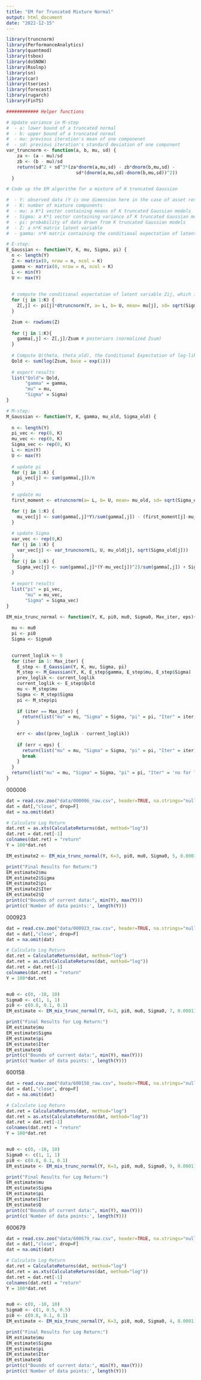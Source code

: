 ```yaml
---
title: "EM for Truncated Mixture Normal"
output: html_document
date: "2022-12-15"
---
```


```r
library(truncnorm)
library(PerformanceAnalytics)
library(quantmod)
library(tsbox)
library(doSNOW)
library(Rsolnp)
library(sn)
library(car)
library(tseries)
library(forecast)
library(rugarch)
library(FinTS)
```


```r
############ Helper functions

# Update variance in M-step
#  - a: lower bound of a truncated normal
#  - b: upper bound of a truncated normal
#  - mu: previous iteration's mean of one componenet
#  - sd: previous iteration's standard deviation of one component
var_truncnorm <- function(a, b, mu, sd) {
    za <- (a - mu)/sd
    zb <- (b - mu)/sd
    return(sd^2 + sd^3*(za*dnorm(a,mu,sd) - zb*dnorm(b,mu,sd) - 
                          sd*(dnorm(a,mu,sd)-dnorm(b,mu,sd))^2))
  }

```


```r
# Code up the EM algorithm for a mixture of K truncated Gaussian

#  - Y: observed data (Y is one dimension here in the case of asset return)
#  - K: number of mixture components
#  - mu: a K*1 vector containing means of K truncated Gaussian models
#  - Sigma: a K*1 vector containing variance of K truncated Gaussian models
#  - pi: probability of data drawn from K truncated Gaussian models
#  - Z: a n*K matrix latent variable
#  - gamma: n*K matrix containing the conditional expectation of latent variable Z (posteriors)

# E-step:
E_Gaussian <- function(Y, K, mu, Sigma, pi) {
  n <- length(Y)
  Z <- matrix(0, nrow = n, ncol = K)
  gamma <- matrix(0, nrow = n, ncol = K)
  L <- min(Y)
  U <- max(Y)
  
  
  # compute the conditional expectation of latent variable Zij, which is gamma(i,j)
  for (j in 1:K) {
    Z[,j] <- pi[j]*dtruncnorm(Y, a= L, b= U, mean= mu[j], sd= sqrt(Sigma[j]))
  }

  Zsum <- rowSums(Z) 
  
  for (j in 1:K){
    gamma[,j] <- Z[,j]/Zsum # posteriors (normalized Zsum)
  }
  
  # Compute Q(theta, theta_old), the Conditional Expectation of log-likelihood of completed data
  Qold <- sum(log(Zsum, base = exp(1)))
  
  # export results
  list("Qold"= Qold,
       "gamma" = gamma,
       "mu" = mu,
       "Sigma" = Sigma)
}

# M-step:
M_Gaussian <- function(Y, K, gamma, mu_old, Sigma_old) {
  
  n <- length(Y)
  pi_vec <- rep(0, K)
  mu_vec <- rep(0, K)
  Sigma_vec <- rep(0, K)
  L <- min(Y)
  U <- max(Y)
  
  # update pi
  for (j in 1:K) {
    pi_vec[j] <- sum(gamma[,j])/n
  }
  
  # update mu
  first_moment <- etruncnorm(a= L, b= U, mean= mu_old, sd= sqrt(Sigma_old))

  for (j in 1:K) {
    mu_vec[j] <- sum(gamma[,j]*Y)/sum(gamma[,j]) - (first_moment[j]-mu_old[j])
  }
  
  # update Sigma
  var_vec <- rep(0,K) 
  for (j in 1:K) {
    var_vec[j] <- var_truncnorm(L, U, mu_old[j], sqrt(Sigma_old[j]))
  }
  for (j in 1:K) {
    Sigma_vec[j] <- sum(gamma[,j]*(Y-mu_vec[j])^2)/sum(gamma[,j]) + Sigma_old[j] - (var_vec[j] + (first_moment[j]-mu_old[j])^2)
  }
  
  # export results
  list("pi" = pi_vec,
       "mu" = mu_vec,
       "Sigma" = Sigma_vec)
}

EM_mix_trunc_normal <- function(Y, K, pi0, mu0, Sigma0, Max_iter, eps){
 
  mu <- mu0
  pi <- pi0
  Sigma <- Sigma0

  
  current_loglik <- 0
  for (iter in 1: Max_iter) {
    E_step <- E_Gaussian(Y, K, mu, Sigma, pi)
    M_step <- M_Gaussian(Y, K, E_step$gamma, E_step$mu, E_step$Sigma)
    prev_loglik <- current_loglik
    current_loglik <- E_step$Qold
    mu <- M_step$mu
    Sigma <- M_step$Sigma
    pi <- M_step$pi
    
    if (iter == Max_iter) {
      return(list("mu" = mu, "Sigma" = Sigma, "pi" = pi, "Iter" = iter, "Q" = E_step$Qold))
    }
    
    err <- abs((prev_loglik - current_loglik))
    
    if (err < eps) {
      return(list("mu" = mu, "Sigma" = Sigma, "pi" = pi, "Iter" = iter))
      break
    } 
  }
  return(list("mu" = mu, "Sigma" = Sigma, "pi" = pi, "Iter" = 'no for loop'))
}
```


000006
```r
dat = read.csv.zoo("data/000006_raw.csv", header=TRUE, na.strings="null")
dat = dat[,"close", drop=F]
dat = na.omit(dat)

# Calculate Log Return
dat.ret = as.xts(CalculateReturns(dat, method="log"))
dat.ret = dat.ret[-1]
colnames(dat.ret) = "return"
Y = 100*dat.ret

EM_estimate2 <- EM_mix_trunc_normal(Y, K=3, pi0, mu0, Sigma0, 5, 0.0001)

print("Final Results for Return:")
EM_estimate2$mu
EM_estimate2$Sigma
EM_estimate2$pi
EM_estimate2$Iter
EM_estimate2$Q
print(c("Bounds of current data:", min(Y), max(Y)))
print(c('Number of data points:', length(Y)))

```
000923
```r
dat = read.csv.zoo("data/000923_raw.csv", header=TRUE, na.strings="null")
dat = dat[,"close", drop=F]
dat = na.omit(dat)

# Calculate Log Return
dat.ret = CalculateReturns(dat, method="log")
dat.ret = as.xts(CalculateReturns(dat, method="log"))
dat.ret = dat.ret[-1]
colnames(dat.ret) = "return"
Y = 100*dat.ret


mu0 <- c(0, -10, 10)
Sigma0 <- c(1, 1, 1)
pi0 <- c(0.8, 0.1, 0.1)
EM_estimate <- EM_mix_trunc_normal(Y, K=3, pi0, mu0, Sigma0, 7, 0.0001)

print("Final Results for Log Return:")
EM_estimate$mu
EM_estimate$Sigma
EM_estimate$pi
EM_estimate$Iter
EM_estimate$Q
print(c("Bounds of current data:", min(Y), max(Y)))
print(c('Number of data points:', length(Y)))

```

600158
```r
dat = read.csv.zoo("data/600158_raw.csv", header=TRUE, na.strings="null")
dat = dat[,"close", drop=F]
dat = na.omit(dat)

# Calculate Log Return
dat.ret = CalculateReturns(dat, method="log")
dat.ret = as.xts(CalculateReturns(dat, method="log"))
dat.ret = dat.ret[-1]
colnames(dat.ret) = "return"
Y = 100*dat.ret


mu0 <- c(0, -10, 10)
Sigma0 <- c(1, 1, 1)
pi0 <- c(0.8, 0.1, 0.1)
EM_estimate <- EM_mix_trunc_normal(Y, K=3, pi0, mu0, Sigma0, 9, 0.0001)

print("Final Results for Log Return:")
EM_estimate$mu
EM_estimate$Sigma
EM_estimate$pi
EM_estimate$Iter
EM_estimate$Q
print(c("Bounds of current data:", min(Y), max(Y)))
print(c('Number of data points:', length(Y)))

```

600679
```r
dat = read.csv.zoo("data/600679_raw.csv", header=TRUE, na.strings="null")
dat = dat[,"close", drop=F]
dat = na.omit(dat)

# Calculate Log Return
dat.ret = CalculateReturns(dat, method="log")
dat.ret = as.xts(CalculateReturns(dat, method="log"))
dat.ret = dat.ret[-1]
colnames(dat.ret) = "return"
Y = 100*dat.ret


mu0 <- c(0, -10, 10)
Sigma0 <- c(1, 0.5, 0.5)
pi0 <- c(0.8, 0.1, 0.1)
EM_estimate <- EM_mix_trunc_normal(Y, K=3, pi0, mu0, Sigma0, 4, 0.0001)

print("Final Results for Log Return:")
EM_estimate$mu
EM_estimate$Sigma
EM_estimate$pi
EM_estimate$Iter
EM_estimate$Q
print(c("Bounds of current data:", min(Y), max(Y)))
print(c('Number of data points:', length(Y)))

```



